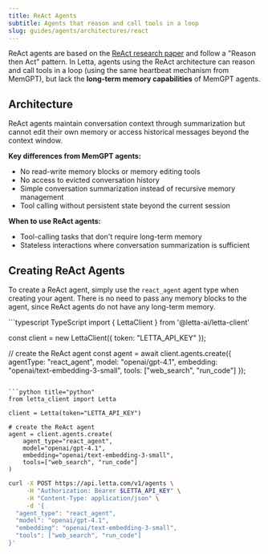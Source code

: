 ```yaml
---
title: ReAct Agents
subtitle: Agents that reason and call tools in a loop
slug: guides/agents/architectures/react
---
```


ReAct agents are based on the [ReAct research paper](https://arxiv.org/abs/2210.03629) and follow a "Reason then Act" pattern. In Letta, agents using the ReAct architecture can reason and call tools in a loop (using the same heartbeat mechanism from MemGPT), but lack the **long-term memory capabilities** of MemGPT agents.

## Architecture

ReAct agents maintain conversation context through summarization but cannot edit their own memory or access historical messages beyond the context window.

**Key differences from MemGPT agents:**
* No read-write memory blocks or memory editing tools
* No access to evicted conversation history
* Simple conversation summarization instead of recursive memory management
* Tool calling without persistent state beyond the current session

**When to use ReAct agents:**
* Tool-calling tasks that don't require long-term memory
* Stateless interactions where conversation summarization is sufficient

## Creating ReAct Agents

To create a ReAct agent, simply use the `react_agent` agent type when creating your agent.
There is no need to pass any memory blocks to the agent, since ReAct agents do not have any long-term memory.

<CodeGroup>
```typescript TypeScript
import { LettaClient } from '@letta-ai/letta-client'

const client = new LettaClient({ token: "LETTA_API_KEY" });

// create the ReAct agent
const agent = await client.agents.create({
    agentType: "react_agent",
    model: "openai/gpt-4.1",
    embedding: "openai/text-embedding-3-small",
    tools: ["web_search", "run_code"]
});
```

```python title="python"
from letta_client import Letta

client = Letta(token="LETTA_API_KEY")

# create the ReAct agent
agent = client.agents.create(
    agent_type="react_agent",
    model="openai/gpt-4.1",
    embedding="openai/text-embedding-3-small",
    tools=["web_search", "run_code"]
)
```

```bash title="curl"
curl -X POST https://api.letta.com/v1/agents \
     -H "Authorization: Bearer $LETTA_API_KEY" \
     -H "Content-Type: application/json" \
     -d '{
  "agent_type": "react_agent",
  "model": "openai/gpt-4.1",
  "embedding": "openai/text-embedding-3-small",
  "tools": ["web_search", "run_code"]
}'
```
</CodeGroup>
